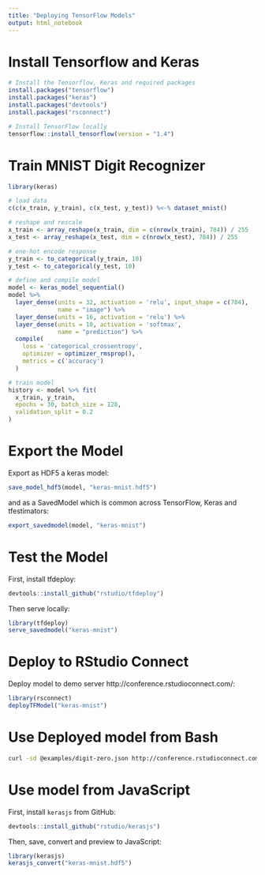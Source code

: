```yaml
---
title: "Deploying TensorFlow Models"
output: html_notebook
---
```


# Install Tensorflow and Keras

```r
# Install the Tensorflow, Keras and required packages
install.packages("tensorflow")
install.packages("keras")
install.packages("devtools")
install.packages("rsconnect")

# Install TensorFlow locally
tensorflow::install_tensorflow(version = "1.4")
```

# Train MNIST Digit Recognizer

```r
library(keras)

# load data
c(c(x_train, y_train), c(x_test, y_test)) %<-% dataset_mnist()

# reshape and rescale
x_train <- array_reshape(x_train, dim = c(nrow(x_train), 784)) / 255
x_test <- array_reshape(x_test, dim = c(nrow(x_test), 784)) / 255

# one-hot encode response
y_train <- to_categorical(y_train, 10)
y_test <- to_categorical(y_test, 10)

# define and compile model
model <- keras_model_sequential()
model %>%
  layer_dense(units = 32, activation = 'relu', input_shape = c(784),
              name = "image") %>%
  layer_dense(units = 16, activation = 'relu') %>%
  layer_dense(units = 10, activation = 'softmax',
              name = "prediction") %>%
  compile(
    loss = 'categorical_crossentropy',
    optimizer = optimizer_rmsprop(),
    metrics = c('accuracy')
  )

# train model
history <- model %>% fit(
  x_train, y_train,
  epochs = 30, batch_size = 128,
  validation_split = 0.2
)
```

# Export the Model

Export as HDF5 a keras model:

```r
save_model_hdf5(model, "keras-mnist.hdf5")
```

and as a SavedModel which is common across TensorFlow, Keras and tfestimators:

```r
export_savedmodel(model, "keras-mnist")
```

# Test the Model

First, install tfdeploy:

```r
devtools::install_github("rstudio/tfdeploy")
```

Then serve locally:

```r
library(tfdeploy)
serve_savedmodel("keras-mnist")
```

# Deploy to RStudio Connect

Deploy model to demo server http://conference.rstudioconnect.com/:

```r
library(rsconnect)
deployTFModel("keras-mnist")
```

# Use Deployed model from Bash

```bash
curl -sd @examples/digit-zero.json http://conference.rstudioconnect.com/content/2/predict
```

# Use model from JavaScript

First, install `kerasjs` from GitHub:

```r
devtools::install_github("rstudio/kerasjs")
```

Then, save, convert and preview to JavaScript:

```r
library(kerasjs)
kerasjs_convert("keras-mnist.hdf5")
```
